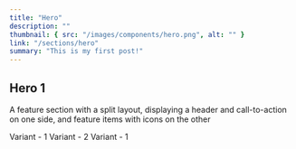 ```yaml
---
title: "Hero"
description: ""
thumbnail: { src: "/images/components/hero.png", alt: "" }
link: "/sections/hero"
summary: "This is my first post!"
---
```


## Hero 1

A feature section with a split layout, displaying a header and call-to-action on one side, and feature items with icons on the other

<Tabs defaultValue="t-1">

<TabsList>
    <TabsTrigger value="t-1">Variant - 1</TabsTrigger>
    <TabsTrigger value="t-2">Variant - 2</TabsTrigger>
</TabsList>
<TabsContent value="t-1">
    <SectionPreview name="hero-1" />
</TabsContent>
<TabsContent value="t-2">
    <SectionPreview name="hero-2" />
</TabsContent>
</Tabs>

<Tabs defaultValue="t-3">

<TabsList>
    <TabsTrigger value="t-3">Variant - 1</TabsTrigger>
</TabsList>
<TabsContent value="t-3">
    <SectionPreview name="hero-3" />
</TabsContent>
</Tabs>
